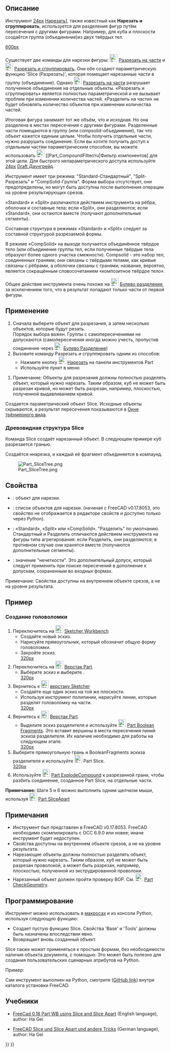<languages/>
{{Docnav/ru
|[[Part_SliceApart/ru|Разрезать на части]]
|[[Part_XOR/ru|Булева XOR]]
|[[Part_Workbench/ru|Деталь]]
|IconL=Part_SliceApart.svg
|IconR=Part_XOR.svg
|IconC=Workbench_Part.svg
}}

{{GuiCommand/ru
|Name=Part Slice
|Name/ru=Разрезать и сгруппировать
|MenuLocation=Деталь → Разделить → Нарезать, чтобы соединить
|Workbenches=[[Part_Workbench/ru|Part]]
|Version=0.17
|SeeAlso=[[Part_BooleanFragments/ru|Булево разделение]], [[Part_XOR/ru|Булева XOR]], [[Part_Cut/ru|Обрезать]], [[Part_Boolean/ru|Булевы операции]]
}}

<span id="Description"></span>
== Описание == 

Инструмент [[[Image:Part_Slice.svg|24px]] [[Part_Slice/ru|Нарезать]]], также известный как '''Нарезать и сгруппировать''', используется для разделения фигур путём пересечения с другими фигурами. Например, для куба и плоскости создаётся группа (объединение)из двух твёрдых тел.

[[image:Part_Slice_Demo.png|600px]]

{{Caption|Вверху: части были впоследствии раздвинуты вручную, чтобы показать разрез}}

Существует две команды для нарезки фигуры: [[Image:Part_SliceApart.svg|24px]] [[Part_SliceApart/ru|Разрезать на части]] и [[Image:Part_Slice.svg|24px]] [[Part_Slice/ru|Разрезать и сгруппировать]]. Они обе создают параметрическую функцию 'Slice (Разрезать)', которая помещает нарезанные части в группу (объединение). Однако [[Image:Part_SliceApart.svg|24px]] [[Part_SliceApart/ru|Разрезать на части]] разрушает полученное объединение на отдельные объекты. «Разрезать и сгруппировать» является полностью параметрической и не вызывает проблем при изменении количества частей. «Разделить на части» не будет обновлять количество объектов при изменении количества частей.

<div class="mw-translate-fuzzy">
Итоговая фигура занимает тот же объём, что и исходная. Но она разделена в местах пересечения с другими фигурами. Разделенные части помещаются в группу (или compsolid-объединение), так что объект кажется единым целым. Чтобы получить отдельные части, нужно разрушить соединение. Если вы хотите получить доступ к отдельным частям параметрическим способом, вы можете использовать [[Image:Part_CompoundFilter.svg|24px]] [[Part_CompoundFilter/ru|Фильтр компонентов] для этой цели. Для быстрого непараметрического доступа используйте [[[Image:Draft_Downgrade.svg|24px]] [[Draft_Downgrade|Draft Даунгрейд]].
</div>

Инструмент имеет три режима: "Standard-Стандартный", "Split-Разрезать" и "CompSolid-Группа". Форма выбора отсутствует, они предопределены, но могут быть доступны после выполнения операции на уровне результирующих срезов.

«Standard» и «Split» различаются действием инструмента на рёбра, оболочки и составные тела: если «Split», они разделяются; если «Standard», они остаются вместе (получают дополнительные сегменты).

Составная структура в режимах «Standard» и «Split» следует за составной структурой разрезаемой формы. 

В режиме «CompSolid» на выходе получается объединённое твёрдое тело (или объединение группы тел, если полученные твёрдые тела образуют более одного участка смежности). Compsolid - это набор тел, соединенных гранями; они связаны с твёрдыми телами, как кривые связаны с рёбрами, а оболочки связаны с гранями; название, вероятно, является сокращённым словосочетанием «композитное твёрдое тело».

Общее действие инструмента очень похоже на [[Image:Part_BooleanFragments.svg|24px]] [[Part_BooleanFragments/ru|Булево разделение]], за исключением того, что в результат попадают только части от первой фигуры.

<span id="Usage"></span>
== Применение == 

# Сначала выберите объект для разрезания, а затем несколько объектов, которые будут резать. <br /> Порядок выбора важен. Группы с самопересечениями не допускаются (самопересечения иногда можно учесть, пропустив соединение через [[Image:Part_BooleanFragments.svg|24px]] [[Part_BooleanFragments/ru|Булево Разделение]])
# Вызовите команду Разрезать и сгруппировать одним из способов:
#* Нажмите кнопку  [[Image:Part_Slice.svg|24px]] [[Part Slice/ru|Нарезать]] на панели инструментов Part
#* Используйте пункт в меню {{MenuCommand|Деталь → Разделить → Нарезать чтобы соединить}}

# Примечаниеː Объекты для разрезания должны полностью разделять объект, который нужно нарезать. Таким образом, куб не может быть разрезан кривой, но может быть разрезан, например, плоскостью, полученной выдавливанием кривой. 

<div class="mw-translate-fuzzy">
Создается параметрический объект Slice. Исходные объекты скрываются, а результат пересечения показываются в [[3D view/ru|Окне трёхмерного вида]].
</div>

<div class="mw-translate-fuzzy">
===Древовидная структура Slice===
Команда Slice создаёт нарезанный объект. В следующем примере куб разрезается гранью.
</div>

Создаётся ннарезка, и каждый её фрагмент объединяется в компаунд.

[[Image:Part_SliceTree.png]]

<span id="Properties"></span>
==Свойства== 

{{TitleProperty|Slice}}
* {{PropertyData|Base}}: объект для нарезки.
* {{PropertyData|Tools}}: список объектов для нарезки. (начиная с FreeCAD v0.17.8053, это свойство не отображается в редакторе свойств и доступно только через Python).
* {{PropertyData|Mode}}: «Standard», «Split» или «CompSolid». "Разделить" по умолчанию. Стандартный и Разделить отличаются действием инструмента на фигуры типа агрегирования: если Разделить, они разделяются; в противном случае они хранятся вместе (получаются дополнительные сегменты).
* {{PropertyData|Tolerance}}: значение "нечеткости". Это дополнительный допуск, который следует применять при поиске пересечений в дополнение к допускам, сохраненным во входных формах.

̈Примечаниеː Свойства доступны на внутреннем объекте срезов, а не на уровне результата.

<span id="Example"></span>
==Пример==

<span id="Creating_a_Puzzle"></span>
===Создание головоломки===

<div class="mw-translate-fuzzy">
# Переключитесь на [[Image:Workbench_Sketcher.svg|24px]] [[Sketcher_Workbench/ru|Sketcher Workbench]]
#* Создайте новый эскиз.
#* Нарисуйте прямоугольник, который обозначит общую форму головоломки.
#* Закройте эскиз.<br />[[image:slice_example_step1.png|320px]]
# Переключитесь на [[Image:Workbench_Part.svg|24px]] [[Part_Workbench/ru|Верстак Part]].
#* Выберите эскиз и выберите {{MenuCommand|Деталь → Create face from sketch}}.<br />[[image:slice_example_step2.png|320px]]
# Вернитесь к [[Image:Workbench_Sketcher.svg|24px]] [[Sketcher Workbench/ru|верстаку Sketcher]]
#* Создайте еще один эскиз на той же плоскости.
#* Используя инструмент полилинии, нарисуйте линии, которые разделят головоломку на части.<br />[[image:slice_example_step3.png|320px]]
# Вернитесь к [[Image:Workbench_Part.svg|24px]] [[Part_Workbench/ru|Верстак Part]].
#* Выделите эскиз разделителя и используйте [[Image:Part_BooleanFragments.svg|24px]] [[Part BooleanFragments/ru|Part Boolean Fragments]]. Это вставит вершины в места пересечения линий эскиза разделителя. Их наличие необходимо для работы на следующем этапе.<br />[[image:slice_example_step4.png|320px]]
# Выберите прямоугольную грань и BooleanFragments эскиза разделителя и используйте  [[Image:Part_Slice.svg|24px]] Part Slice.<br />[[image:slice_example_step5.png|320px]]
# Используйте [[Image:Part_ExplodeCompound.svg|24px]] [[Part ExplodeCompound/ru|Part ExplodeCompound]] к разрезанной грани, чтобы разбить соединение, созданное Part Slice, на отдельные части.
</div>

<div class="mw-translate-fuzzy">
'''Примечание:''' Шаги 5 и 6 можно выполнить одним щелчком мыши, используя [[Image:Part_SliceApart.svg|24px]] [[Part_SliceApart/ru|Part SliceApart]]
</div>

<span id="Notes"></span>
==Примечания== 

<div class="mw-translate-fuzzy">
* Инструмент был представлен в FreeCAD v0.17.8053. FreeCAD необходимо скомпилировать с OCC 6.9.0 или новее; иначе инструмент будет недоступен.
* ̈Свойства доступны на внутреннем объекте срезов, а не на уровне результата.
* Нарезающие объекты должны полностью разделять объект, который нужно нарезать. Таким образом, куб не может быть разрезан проволокой, а может быть разрезан, например, плоскостью, полученной из экструдированной проволоки.
* Нарезанный объект должен пройти проверку BOP. См. [[Image:Part_CheckGeometry.svg|24px]] [[Part_CheckGeometry/ru|Part CheckGeometry]].
</div>

<span id="Scripting"></span>
==Программирование== 

<div class="mw-translate-fuzzy">
Инструмент можно использовать в [[macros/ru|макросах]] и из консоли Python, используя следующую функцию:
</div>
{{Code|code=BOPTools.SplitFeatures.makeSlice(name)}}

* Создает пустую функцию Slice. Свойства 'Base' и 'Tools' должны быть назначены впоследствии явно.
* Возвращает вновь созданный объект.

Slice также может применяться к простым формам, без необходимости наличия объекта документа, с помощью:
{{Code|code=BOPTools.SplitAPI.slice(base_shape, tool_shapes, mode, tolerance = 0.0)}}
Это может быть полезно для создания пользовательских сценарных атрибутов на Python.


Пример:
{{code|code=
import BOPTools.SplitFeatures
j = BOPTools.SplitFeatures.makeSlice(name= 'Slice')
j.Base = FreeCADGui.Selection.getSelection()[0]
j.Tools = FreeCADGui.Selection.getSelection()[1:]
}}

Сам инструмент выполнен на Python, смотрите {{FileName|/Mod/Part/BOPTools/SplitFeatures.py}} ([https://github.com/FreeCAD/FreeCAD/blob/master/src/Mod/Part/BOPTools/SplitFeatures.py GitHub link]) внутри каталога установки FreeCAD.


<span id="Tutorials"></span>
==Учебники== 

* [https://www.youtube.com/watch?v=tzHkQaHgrfQ FreeCad 0.18 Part WB using Slice and Slice Apart] (English language), author: Ha Gei

* [https://www.youtube.com/watch?v=JJAL5JmqqKQ FreeCAD Slice und Slice Apart und andere Tricks] (German language), author: Ha Gei


<div class="mw-translate-fuzzy">
{{Docnav/ru
|[[Part_SliceApart/ru|SliceApart]]
|[[Part_XOR/ru|XOR]]
|[[Part_Workbench/ru|Part]]
|IconL=Part_SliceApart.svg
|IconR=Part_XOR.svg
|IconC=Workbench_Part.svg
}}
</div>

{{Part Tools navi{{#translation:}}}}
{{Userdocnavi{{#translation:}}}}